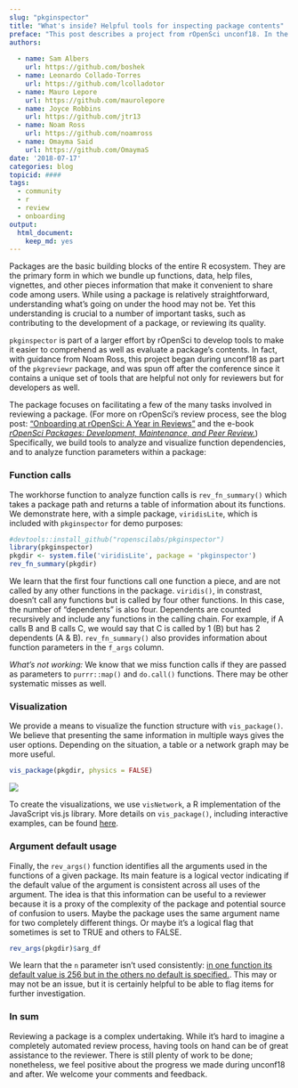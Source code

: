 ```yaml
---
slug: "pkginspector"
title: "What's inside? Helpful tools for inspecting package contents"
preface: "This post describes a project from rOpenSci unconf18. In the spirit of exploration and experimentation at our unconferences, projects are not necessarily finished products or in scope for rOpenSci packages."
authors:
    
  - name: Sam Albers
    url: https://github.com/boshek
  - name: Leonardo Collado-Torres
    url: https://github.com/lcolladotor
  - name: Mauro Lepore
    url: https://github.com/maurolepore
  - name: Joyce Robbins
    url: https://github.com/jtr13
  - name: Noam Ross
    url: https://github.com/noamross
  - name: Omayma Said
    url: https://github.com/OmaymaS   
date: '2018-07-17'
categories: blog
topicid: ####
tags:
  - community
  - r
  - review
  - onboarding
output: 
  html_document: 
    keep_md: yes
---
```


Packages are the basic building blocks of the entire R ecosystem. They are the primary form in which we bundle up functions, data, help files, vignettes, and other pieces information that make it convenient to share code among users. While using a package is relatively straightforward, understanding what's going on under the hood may not be. Yet this understanding is crucial to a number of important tasks, such as contributing to the development of a package, or reviewing its quality. 

`pkginspector` is part of a larger effort by rOpenSci to develop tools to make it easier to comprehend as well as evaluate a package's contents. In fact, with guidance from Noam Ross, this project began during unconf18 as part of the `pkgreviewr` package, and was spun off after the conference since it contains a unique set of tools that are helpful not only for reviewers but for developers as well.

The package focuses on facilitating a few of the many tasks involved in reviewing a package. (For more on rOpenSci's review process, see the blog post: ["Onboarding at rOpenSci: A Year in Reviews"](https://ropensci.org/blog/2016/03/28/software-review/) and the e-book [*rOpenSci Packages: Development, Maintenance, and Peer Review.*](https://ropensci.github.io/dev_guide/)) Specifically, we build tools to analyze and visualize function dependencies, and to analyze function parameters within a package:

### Function calls

The workhorse function to analyze function calls is `rev_fn_summary()` which takes a package path and returns a table of information about its functions. We demonstrate here, with a simple package, `viridisLite`, which is included with `pkginspector` for demo purposes:

```r
#devtools::install_github("ropenscilabs/pkginspector")
library(pkginspector)
pkgdir <- system.file('viridisLite', package = 'pkginspector')
rev_fn_summary(pkgdir)
```

We learn that the first four functions call one function a piece, and are not called by any other functions in the package. `viridis()`, in constrast, doesn't call any functions but is called by four other functions. In this case, the number of "dependents" is also four. Dependents are counted recursively and include any functions in the calling chain. For example, if A calls B and B calls C, we would say that C is called by 1 (B) but has 2 dependents (A & B). `rev_fn_summary()` also provides information about function parameters in the `f_args` column.

*What's not working:* We know that we miss function calls if they are passed as parameters to `purrr::map()` and `do.call()` functions. There may be other systematic misses as well.

### Visualization

We provide a means to visualize the function structure with `vis_package()`. We believe that presenting the same information in multiple ways gives the user options. Depending on the situation, a table or a network graph may be more useful.  

```r
vis_package(pkgdir, physics = FALSE)
```


<!--- this link will be changed for the final draft per instructions --->
![](../../themes/ropensci/static/img/blog-images/2018-07-17-pkginspector/viridisLite.png)

To create the visualizations, we use `visNetwork`, a R implementation of the JavaScript vis.js library. More details on `vis_package()`, including interactive examples, can be found [here](http://rpubs.com/jtr13/vis_package).

### Argument default usage

Finally, the `rev_args()` function identifies all the arguments used in the functions of a given package. Its main feature is a logical vector indicating if the default value of the argument is consistent across all uses of the argument. The idea is that this information can be useful to a reviewer because it is a proxy of the complexity of the package and potential source of confusion to users. Maybe the package uses the same argument name for two completely different things. Or maybe it’s a logical flag that sometimes is set to TRUE and others to FALSE.

```r
rev_args(pkgdir)$arg_df
```

We learn that the `n` parameter isn't used consistently: [in one function its default value is 256 but in the others no default is specified.](https://github.com/sjmgarnier/viridisLite/blob/master/R/viridis.R). This may or may not be an issue, but it is certainly helpful to be able to flag items for further investigation.

### In sum

Reviewing a package is a complex undertaking. While it's hard to imagine a completely automated review process, having tools on hand can be of great assistance to the reviewer. There is still plenty of work to be done; nonetheless, we feel positive about the progress we made during unconf18 and after.  We welcome your comments and feedback.

